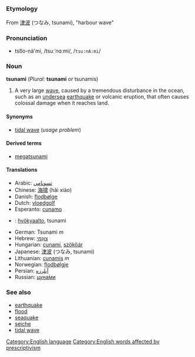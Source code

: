 =={{en}}==
[[Category:English language]]
===Etymology===
From {{ja}} [[津波]] (つなみ, tsunami), "harbour wave"

===Pronunciation===
*tso͞o-nä'mi, /tsuːˈnɑːmi/, /<tt>tsu:nA:mi</tt>/

===Noun===
'''tsunami''' (''Plural:'' '''tsunami''' ''or'' tsunamis)

#A very large [[wave]], caused by a tremendous disturbance in the ocean, such as an [[undersea]] [[earthquake]] or volcanic eruption, that often causes colossal damage when it reaches land.

====Synonyms====
*[[tidal wave]] (''usage problem'')

====Derived terms====
*[[megatsunami]]

====Translations====
*Arabic: [[تسونامي]]
*Chinese: [[海啸]] (hǎi xiào)
*Danish: [[flodbølge]]
*Dutch: [[vloedgolf]]
*Esperanto: [[cunamo]]
*{{fi}}: [[hyökyaalto]], tsunami
*German: Tsunami ''m''
*Hebrew: [[צונמי|צוּנַמי]]
*Hungarian: [[cunami]], [[szökőár]]
*Japanese: [[津波]] (つなみ, tsunami)
*Lithuanian: [[cunamis]] ''m''
*Norwegian: [[flodbølgje]]<!-- nynorsk, not sure about bokmaal -->
*Persian: [[ابلرزه|آبلرزه]]
*Russian: [[цунами|цуна́ми]]

===See also===
*[[earthquake]]
*[[flood]]
*[[seaquake]]
*[[seiche]]
*[[tidal wave]]

[[Category:English words affected by prescriptivism]]